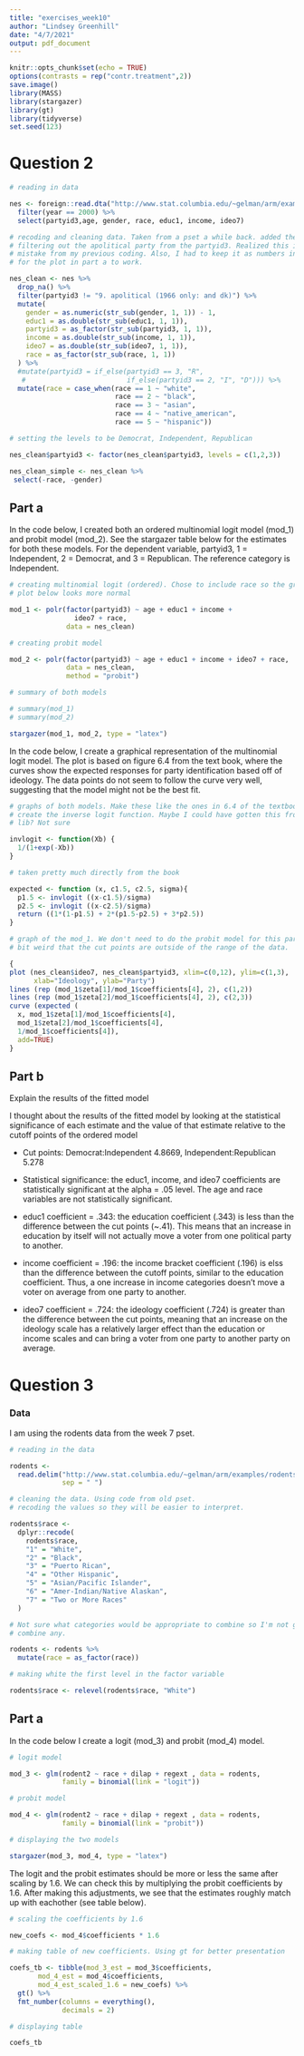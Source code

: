 ```yaml
---
title: "exercises_week10"
author: "Lindsey Greenhill"
date: "4/7/2021"
output: pdf_document
---
```


```r
knitr::opts_chunk$set(echo = TRUE)
options(contrasts = rep("contr.treatment",2))
save.image()
library(MASS)
library(stargazer)
library(gt)
library(tidyverse)
set.seed(123)
```

# Question 2

```r

# reading in data

nes <- foreign::read.dta("http://www.stat.columbia.edu/~gelman/arm/examples/nes/nes5200_processed_voters_realideo.dta") %>% 
  filter(year == 2000) %>%
  select(partyid3,age, gender, race, educ1, income, ideo7)

# recoding and cleaning data. Taken from a pset a while back. added the part of
# filtering out the apolitical party from the partyid3. Realized this is a
# mistake from my previous coding. Also, I had to keep it as numbers in order
# for the plot in part a to work.

nes_clean <- nes %>%
  drop_na() %>%
  filter(partyid3 != "9. apolitical (1966 only: and dk)") %>%
  mutate(
    gender = as.numeric(str_sub(gender, 1, 1)) - 1,
    educ1 = as.double(str_sub(educ1, 1, 1)),
    partyid3 = as_factor(str_sub(partyid3, 1, 1)),
    income = as.double(str_sub(income, 1, 1)),
    ideo7 = as.double(str_sub(ideo7, 1, 1)),
    race = as_factor(str_sub(race, 1, 1))
  ) %>%
  #mutate(partyid3 = if_else(partyid3 == 3, "R",
   #                         if_else(partyid3 == 2, "I", "D"))) %>%
  mutate(race = case_when(race == 1 ~ "white",
                          race == 2 ~ "black",
                          race == 3 ~ "asian",
                          race == 4 ~ "native_american",
                          race == 5 ~ "hispanic"))

# setting the levels to be Democrat, Independent, Republican

nes_clean$partyid3 <- factor(nes_clean$partyid3, levels = c(1,2,3))

nes_clean_simple <- nes_clean %>%
 select(-race, -gender)
```


## Part a

In the code below, I created both an ordered multinomial logit model (mod_1) and
probit model (mod_2). See the stargazer table below for the estimates for both
these models. For the dependent variable, partyid3, 1 = Independent, 2 =
Democrat, and 3 = Republican. The reference category is Independent.

```r

# creating multinomial logit (ordered). Chose to include race so the graphical
# plot below looks more normal

mod_1 <- polr(factor(partyid3) ~ age + educ1 + income + 
                ideo7 + race,
              data = nes_clean)

# creating probit model

mod_2 <- polr(factor(partyid3) ~ age + educ1 + income + ideo7 + race,
              data = nes_clean,
              method = "probit")

# summary of both models

# summary(mod_1)
# summary(mod_2)

stargazer(mod_1, mod_2, type = "latex")

```

In the code below, I create a graphical representation of the multinomial logit
model. The plot is based on figure 6.4 from the text book, where the curves show
the expected responses for party identification based off of ideology. The data
points do not seem to follow the curve very well, suggesting that the model
might not be the best fit.

```r

# graphs of both models. Make these like the ones in 6.4 of the textbook. Had to
# create the inverse logit function. Maybe I could have gotten this from the arm
# lib? Not sure

invlogit <- function(Xb) {
  1/(1+exp(-Xb))
}

# taken pretty much directly from the book

expected <- function (x, c1.5, c2.5, sigma){ 
  p1.5 <- invlogit ((x-c1.5)/sigma) 
  p2.5 <- invlogit ((x-c2.5)/sigma)  
  return ((1*(1-p1.5) + 2*(p1.5-p2.5) + 3*p2.5))
} 

# graph of the mod_1. We don't need to do the probit model for this part. It's a
# bit weird that the cut points are outside of the range of the data.

{
plot (nes_clean$ideo7, nes_clean$partyid3, xlim=c(0,12), ylim=c(1,3), 
      xlab="Ideology", ylab="Party")
lines (rep (mod_1$zeta[1]/mod_1$coefficients[4], 2), c(1,2)) 
lines (rep (mod_1$zeta[2]/mod_1$coefficients[4], 2), c(2,3))  
curve (expected (
  x, mod_1$zeta[1]/mod_1$coefficients[4],
  mod_1$zeta[2]/mod_1$coefficients[4],
  1/mod_1$coefficients[4]),
  add=TRUE) 
}

```


## Part b

Explain the results of the fitted model

I thought about the results of the fitted model by looking at the statistical
significance of each estimate and the value of that estimate relative to the
cutoff points of the ordered model

* Cut points: Democrat:Independent 4.8669, Independent:Republican 5.278

* Statistical significance: the educ1, income, and ideo7 coefficients are
statistically significant at the alpha = .05 level. The age and race variables
are not statistically significant.

* educ1 coefficient = .343: the education coefficient (.343) is less than the
difference between the cut points (~.41). This means that an increase in
education by itself will not actually move a voter from one political party to
another.

* income coefficient = .196: the income bracket coefficient (.196) is elss than
the difference between the cutoff points, similar to the education coefficient.
Thus, a one increase in income categories doesn't move a voter on average from
one party to another.

* ideo7 coefficient = .724: the ideology coefficient (.724) is greater than the
difference between the cut points, meaning that an increase on the ideology
scale has a relatively larger effect than the education or income scales and can
bring a voter from one party to another party on average.

# Question 3

### Data

I am using the rodents data from the week 7 pset. 

```r

# reading in the data

rodents <-
  read.delim("http://www.stat.columbia.edu/~gelman/arm/examples/rodents/rodents.dat",
             sep = " ")

# cleaning the data. Using code from old pset. 
# recoding the values so they will be easier to interpret.

rodents$race <-
  dplyr::recode(
    rodents$race,
    "1" = "White",
    "2" = "Black",
    "3" = "Puerto Rican",
    "4" = "Other Hispanic",
    "5" = "Asian/Pacific Islander",
    "6" = "Amer-Indian/Native Alaskan",
    "7" = "Two or More Races"
  )

# Not sure what categories would be appropriate to combine so I'm not going to
# combine any.

rodents <- rodents %>%
  mutate(race = as_factor(race))

# making white the first level in the factor variable

rodents$race <- relevel(rodents$race, "White")
```


## Part a

In the code below I create a logit (mod_3) and probit (mod_4) model. 

```r

# logit model

mod_3 <- glm(rodent2 ~ race + dilap + regext , data = rodents,
             family = binomial(link = "logit"))

# probit model

mod_4 <- glm(rodent2 ~ race + dilap + regext , data = rodents,
             family = binomial(link = "probit"))

# displaying the two models

stargazer(mod_3, mod_4, type = "latex")
```


The logit and the probit estimates should be more or less the same after scaling
by 1.6. We can check this by multiplying the probit coefficients by 1.6. After
making this adjustments, we see that the estimates roughly match up with
eachother (see table below).

```r

# scaling the coefficients by 1.6

new_coefs <- mod_4$coefficients * 1.6

# making table of new coefficients. Using gt for better presentation

coefs_tb <- tibble(mod_3_est = mod_3$coefficients, 
       mod_4_est = mod_4$coefficients,
       mod_4_est_scaled_1.6 = new_coefs) %>%
  gt() %>%
  fmt_number(columns = everything(),
             decimals = 2)

# displaying table

coefs_tb
```

